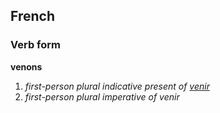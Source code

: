 ==French==
===Verb form===
'''venons'''

# ''first-person plural indicative present of [[venir]]''
# ''first-person plural imperative of venir''
